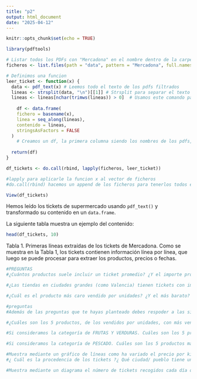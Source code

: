 ```yaml
---
title: "p2"
output: html_document
date: "2025-04-12"
---
```


```r
knitr::opts_chunk$set(echo = TRUE)
```

```r
library(pdftools)

# Listar todos los PDFs con "Mercadona" en el nombre dentro de la carpeta 'data', así mismo, devuelve un vector con las rutas completas de archivos que cumplen las condiciones de filtrado.
ficheros <- list.files(path = "data", pattern = "Mercadona", full.names = TRUE)

# Definimos una funcion
leer_ticket <- function(x) {
  data <- pdf_text(x) # Leemos todo el texto de los pdfs filtrados
  lineas <- strsplit(data, "\n")[[1]] # Strsplit para separar el texto en lineas
  lineas <- lineas[nchar(trimws(lineas)) > 0]  # Usamos este comando para hacer que las lineas que no contengan caracteres se eliminen. Trimws quita los espacios en blanco al inicio y final de cada linea, posteriormente hacemos la comprobacion de caracteres restantes con nchar, si el valor es > 0, se seleccionan, si no tienen al menos un caracter; se omiten.
  
    df <- data.frame(
    fichero = basename(x),
    linea = seq_along(lineas),
    contenido = lineas,
    stringsAsFactors = FALSE
  )
    # Creamos un df, la primera columna siendo los nombres de los pdfs, la segunda siendo el numero de linea (seq_along) y la tercera siendo el contenido de cada una de las lineas leidas.
  
  return(df)
}

df_tickets <- do.call(rbind, lapply(ficheros, leer_ticket))

#lapply para aplicarle la funcion x al vector de ficheros
#do.call(rbind) hacemos un append de los ficheros para tenerlos todos en un mismo df

View(df_tickets)


```

Hemos leído los tickets de supermercado usando `pdf_text()` y transformado su contenido en un `data.frame`.

La siguiente tabla muestra un ejemplo del contenido:

```r
head(df_tickets, 10)
```
Tabla 1. Primeras líneas extraídas de los tickets de Mercadona.
Como se muestra en la Tabla 1, los tickets contienen información línea por línea, que luego se puede procesar para extraer los productos, precios o fechas.

```r
#PREGUNTAS
#¿Cuántos productos suele incluir un ticket promedio? ¿Y el importe promedio por ticket?

#¿Las tiendas en ciudades grandes (como Valencia) tienen tickets con importes más altos que las de pueblos pequeños?

#¿Cuál es el producto más caro vendido por unidades? ¿Y el más barato?
```


```r
#preguntas
#Además de las preguntas que te hayas planteado debes respoder a las siguientes:

#¿Cuáles son los 5 productos, de los vendidos por unidades, con más ventas ? ¿Cuántas unidades de cada uno se han vendido ?

#Si consideramos la categoría de FRUTAS Y VERDURAS. Cuáles son los 5 productos más vendidos ? ¿Cuántos kilos se han vendido de cada uno de estos productos ?

#Si consideramos la categoría de PESCADO. Cuáles son los 5 productos más vendidos ? ¿Cuántos kilos se han vendido de cada uno de estos productos ?

#Muestra mediante un gráfico de líneas como ha variado el precio por kilo de las bananas y los plátanos en los tickets disponibles, a lo largo del tiempo.
#¿ Cuál es la procedencia de los tickets ?¿ Qué ciudad/ pueblo tiene un mayor número de tickets ?

#Muestra mediante un diagrama el número de tickets recogidos cada día de las semana. ¿Si tuvieses que cerrar un día entre semana qué día lo harías ?*
```

